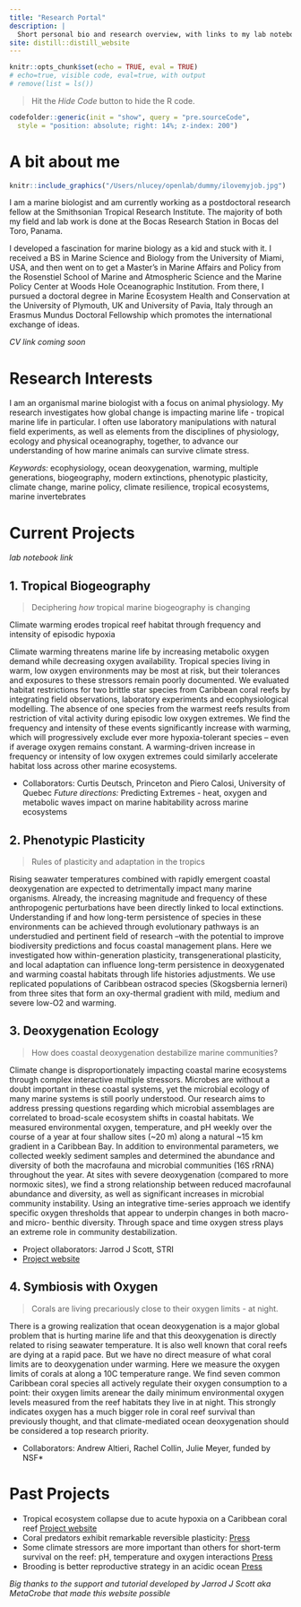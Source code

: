 ```yaml
---
title: "Research Portal"
description: |
  Short personal bio and research overview, with links to my lab notebook, past and current research projects - all which include data and code to reproduce the experimental findings. This is a work in progress. 
site: distill::distill_website
---
```



```r
knitr::opts_chunk$set(echo = TRUE, eval = TRUE)
# echo=true, visible code, eval=true, with output
# remove(list = ls())
```


> Hit the *Hide Code* button to hide the R code.

<aside>

```r
codefolder::generic(init = "show", query = "pre.sourceCode",
  style = "position: absolute; right: 14%; z-index: 200")
```

</aside>

# A bit about me

```r
knitr::include_graphics("/Users/nlucey/openlab/dummy/ilovemyjob.jpg")
```
I am a marine biologist and am currently working as a postdoctoral research fellow at the Smithsonian Tropical Research Institute. The majority of both my field and lab work is done at the Bocas Research Station in Bocas del Toro, Panama.

I developed a fascination for marine biology as a kid and stuck with it. I received a BS in Marine Science and Biology from the University of Miami, USA, and then went on to get a Master's in Marine Affairs and Policy from the Rosenstiel School of Marine and Atmospheric Science and the Marine Policy Center at Woods Hole Oceanographic Institution. From there, I pursued a doctoral degree in Marine Ecosystem Health and Conservation at the University of Plymouth, UK and University of Pavia, Italy through an Erasmus Mundus Doctoral Fellowship which promotes the international exchange of ideas. 

*CV link coming soon*

# Research Interests
I am an organismal marine biologist with a focus on animal physiology. My research investigates how global change is impacting marine life - tropical marine life in particular. I often use laboratory manipulations with natural field experiments, as well as elements from the disciplines of physiology, ecology and physical oceanography, together, to advance our understanding of how marine animals can survive climate stress. 

*Keywords:* ecophysiology, ocean deoxygenation, warming, multiple generations, biogeography, modern extinctions, phenotypic plasticity, climate change, marine policy, climate resilience, tropical ecosystems, marine invertebrates


# Current Projects
*lab notebook link*

## 1. Tropical Biogeography
> Deciphering *how* tropical marine biogeography is changing

Climate warming erodes tropical reef habitat through frequency and intensity of episodic hypoxia

Climate warming threatens marine life by increasing metabolic oxygen demand while decreasing oxygen availability. Tropical species living in warm, low oxygen environments may be most at risk, but their tolerances and exposures to these stressors remain poorly documented. We evaluated habitat restrictions for two brittle star species from Caribbean coral reefs by integrating field observations, laboratory experiments and ecophysiological modelling. The absence of one species from the warmest reefs results from restriction of vital activity during episodic low oxygen extremes. We find the frequency and intensity of these events significantly increase with warming, which will progressively exclude ever more hypoxia-tolerant species – even if average oxygen remains constant. A warming-driven increase in frequency or intensity of low oxygen extremes could similarly accelerate habitat loss across other marine ecosystems.

- Collaborators: Curtis Deutsch, Princeton and Piero Calosi, University of Quebec
*Future directions:* Predicting Extremes - heat, oxygen and metabolic waves impact on marine habitability across marine ecosystems

## 2. Phenotypic Plasticity
> Rules of plasticity and adaptation in the tropics 

Rising seawater temperatures combined with rapidly emergent coastal deoxygenation are expected to detrimentally impact many marine organisms. Already, the increasing magnitude and frequency of these anthropogenic perturbations have been directly linked to local extinctions. Understanding if and how long-term persistence of species in these environments can be achieved through evolutionary pathways is an understudied and pertinent field of research –with the potential to improve biodiversity predictions and focus coastal management plans. Here we investigated how within-generation plasticity, transgenerational plasticity, and local adaptation can influence long-term persistence in deoxygenated and warming coastal habitats through life histories adjustments. We use replicated populations of Caribbean ostracod species (Skogsbernia lerneri) from three sites that form an oxy-thermal gradient with mild, medium and severe low-O2 and warming. 

## 3. Deoxygenation Ecology
> How does coastal deoxygenation destabilize marine communities?

Climate change is disproportionately impacting coastal marine ecosystems through complex interactive multiple stressors. Microbes are without a doubt important in these coastal systems, yet the microbial ecology of many marine systems is still poorly understood. Our research aims to address pressing questions regarding which microbial assemblages are correlated to broad-scale ecosystem shifts in coastal habitats. We measured environmental oxygen, temperature, and pH weekly over the course of a year at four shallow sites (~20 m) along a natural ~15 km gradient in a Caribbean Bay. In addition to environmental parameters, we collected weekly sediment samples and determined the abundance and diversity of both the macrofauna and microbial communities (16S rRNA) throughout the year. At sites with severe deoxygenation (compared to more normoxic sites), we find a strong relationship between reduced macrofaunal abundance and diversity, as well as significant increases in microbial community instability. Using an integrative time-series approach we identify specific oxygen thresholds that appear to underpin changes in both macro- and micro- benthic diversity. Through space and time oxygen stress plays an extreme role in community destabilization.

- Project ollaborators: Jarrod J Scott, STRI
- [Project website](https://tropical-repo.github.io/trepo-summary.html)

## 4. Symbiosis with Oxygen
> Corals are living precariously close to their oxygen limits - at night.

There is a growing realization that ocean deoxygenation is a major global problem that is hurting marine life and that this deoxygenation is directly related to rising seawater temperature. It is also well known that coral reefs are dying at a rapid pace. But we have no direct measure of what coral limits are to deoxygenation under warming. Here we measure the oxygen limits of corals at along a 10C temperature range. We find seven common Caribbean coral species all actively regulate their oxygen consumption to a point: their oxygen limits arenear the daily minimum environmental oxygen levels measured from the reef habitats they live in at night. This strongly indicates oxygen has a much bigger role in coral reef survival than previously thought, and that climate-mediated ocean deoxygenation should be considered a top research priority.

- Collaborators: Andrew Altieri, Rachel Collin, Julie Meyer, funded by NSF*

# Past Projects
 
- Tropical ecosystem collapse due to acute hypoxia on a Caribbean coral reef 
[Project website](https://hypocolypse.github.io/)
- Coral predators exhibit remarkable reversible plasticity: [Press](https://ecologyandevolution.blog/2020/01/20/coping-without-oxygen-under-water)
- Some climate stressors are more important than others for short-term survival on the reef: pH, temperature and oxygen interactions  [Press](https://stri.si.edu/story/one-two-punch?fbclid=IwAR2_90Fy6rvuMRm7uKe8I_kMce_ncxQjZj_tvq2pyg2NHZN2pwrCTt6K_vo)
- Brooding is better reproductive strategy in an acidic ocean  [Press](https://www.plymouth.ac.uk/news/to-brood-or-not-to-brood-are-marine-organisms-evolving-to-protect-their-offspring-in-response-to-ocean-acidification)

*Big thanks to the support and tutorial developed by Jarrod J Scott aka MetaCrobe that made this website possible*
